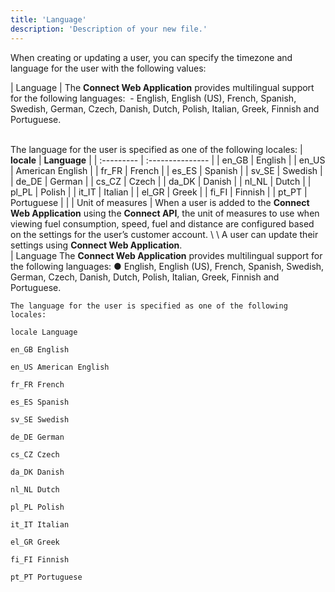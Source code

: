 ```yaml
---
title: 'Language'
description: 'Description of your new file.'
---
```


When creating or updating a user, you can specify the timezone and language for the user with the following values:


| Language         | The **Connect Web Application** provides multilingual support for the following languages:   - English, English (US), French, Spanish, Swedish, German, Czech, Danish, Dutch, Polish, Italian, Greek, Finnish and Portuguese.<br /><br />

The language for the user is specified as one of the following locales:  | **locale** | **Language**     | | :--------- | :--------------- | | en_GB      | English          | | en_US      | American English | | fr_FR      | French           | | es_ES      | Spanish          | | sv_SE      | Swedish          | | de_DE      | German           | | cs_CZ      | Czech            | | da_DK      | Danish           | | nl_NL      | Dutch            | | pl_PL      | Polish           | | it_IT      | Italian          | | el_GR      | Greek            | | fi_FI      | Finnish          | | pt_PT      | Portuguese       |                 |
| Unit of measures | When a user is added to the **Connect Web Application** using the **Connect API**, the unit of measures to use when viewing fuel consumption, speed, fuel and distance are configured based on the settings for the user’s customer account. \ \ A user can update their settings using **Connect Web Application**.  
|
Language The **Connect Web Application** provides multilingual support for the
following languages:
● English, English (US), French, Spanish, Swedish, German,
Czech, Danish, Dutch, Polish, Italian, Greek, Finnish and
Portuguese.

```
The language for the user is specified as one of the following
locales:
```
```
locale Language
```
```
en_GB English
```
```
en_US American English
```
```
fr_FR French
```
```
es_ES Spanish
```
```
sv_SE Swedish
```
```
de_DE German
```
```
cs_CZ Czech
```
```
da_DK Danish
```
```
nl_NL Dutch
```
```
pl_PL Polish
```
```
it_IT Italian
```
```
el_GR Greek
```
```
fi_FI Finnish
```
```
pt_PT Portuguese
```


